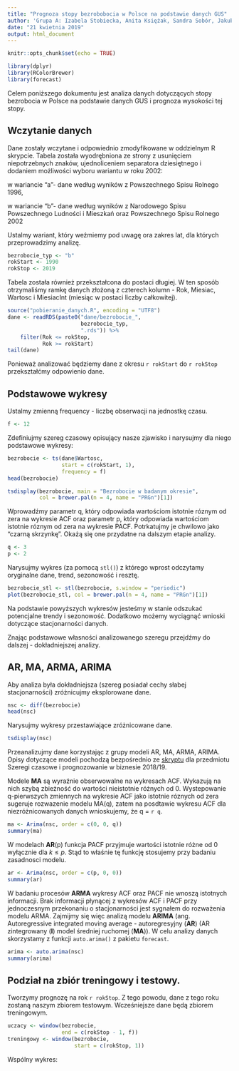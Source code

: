 ```yaml
---
title: "Prognoza stopy bezrobobocia w Polsce na podstawie danych GUS"
author: 'Grupa A: Izabela Stobiecka, Anita Księżak, Sandra Sobór, Jakub Bujnowicz'
date: "21 kwietnia 2019"
output: html_document
---
```


```r
knitr::opts_chunk$set(echo = TRUE)
```

```r
library(dplyr)
library(RColorBrewer)
library(forecast)
```

Celem poniższego dokumentu jest analiza danych dotyczących stopy bezrobocia w 
Polsce na podstawie danych GUS i prognoza wysokości tej stopy.

## Wczytanie danych
Dane zostały wczytane i odpowiednio zmodyfikowane w oddzielnym R skrypcie. 
Tabela została wyodrębniona ze strony z usunięciem niepotrzebnych znaków, 
ujednoliceniem separatora dziesiętnego i dodaniem możliwości wyboru 
wariantu w roku 2002:

w wariancie "a"- dane według wyników z Powszechnego Spisu Rolnego 1996,

w wariancie "b"- dane według wyników z Narodowego Spisu Powszechnego Ludności 
i Mieszkań oraz Powszechnego Spisu Rolnego 2002

Ustalmy wariant, który weźmiemy pod uwagę ora zakres lat, dla których 
przeprowadzimy analizę.

```r
bezrobocie_typ <- "b"
rokStart <- 1990
rokStop <- 2019
```


Tabela została również przekształcona do postaci długiej. W ten sposób 
otrzymaliśmy ramkę danych złożoną z czterech kolumn - Rok, Miesiac, Wartosc 
i MiesiacInt (miesiąc w postaci liczby całkowitej).

```r
source("pobieranie_danych.R", encoding = "UTF8")
dane <- readRDS(paste0("dane/bezrobocie_",
                       bezrobocie_typ,
                       ".rds")) %>%
    filter(Rok <= rokStop,
           Rok >= rokStart)
tail(dane)
```

Ponieważ analizować będziemy dane z okresu `r rokStart` do `r rokStop` 
przekształćmy odpowienio dane. 

## Podstawowe wykresy

Ustalmy zmienną frequency - liczbę obserwacji na jednostkę czasu.

```r
f <- 12
```

[comment]: <> (?Czytam wartości p i q tutaj, czy już po zróżnicowaniu?)

Zdefiniujmy szereg czasowy opisujący nasze zjawisko i narysujmy dla niego 
podstawowe wykresy:

```r
bezrobocie <- ts(dane$Wartosc, 
                 start = c(rokStart, 1), 
                 frequency = f)
head(bezrobocie)
```
```r
tsdisplay(bezrobocie, main = "Bezrobocie w badanym okresie", 
          col = brewer.pal(n = 4, name = "PRGn")[1])
```

Wprowadźmy parametr q, który odpowiada wartościom istotnie róznym od zera na 
wykresie ACF oraz parametr p, który odpowiada wartościom istotnie róznym od 
zera na wykresie PACF. Potrkatujmy je chwilowo jako "czarną skrzynkę". Okażą 
się one przydatne na dalszym etapie analizy.

```r
q <- 3
p <- 2
```


Narysujmy wykres (za pomocą `stl()`) z którego wprost odczytamy oryginalne 
dane, trend, sezonowość i resztę.

```r
bezrobocie_stl <- stl(bezrobocie, s.window = "periodic")
plot(bezrobocie_stl, col = brewer.pal(n = 4, name = "PRGn")[1])
```

Na podstawie powyższych wykresów jesteśmy w stanie odszukać potencjalne trendy 
i sezonowość. Dodatkowo możemy wyciągnąć wnioski dotyczące stacjonarności danych. 

[comment]: <> (Tutaj wnioski o trendach, sezonowości, stacjonarności)

Znając podstawowe własności analizowanego szeregu przejdźmy do dalszej - 
dokładniejszej analizy.

## AR, MA, ARMA, ARIMA

Aby analiza była dokładniejsza (szereg posiadał cechy słabej stacjonarności) 
zróżnicujmy eksplorowane dane.
```r
nsc <- diff(bezrobocie)
head(nsc)
```

Narysujmy wykresy przestawiające zróżnicowane dane.

```r
tsdisplay(nsc)
```

Przeanalizujmy dane korzystając z grupy modeli AR, MA, ARMA, ARIMA. Opisy 
dotyczące modeli pochodzą bezpośrednio ze 
[skryptu](https://github.com/PiotrMaciejKowalski/ts-r/tree/master/skrypt) 
dla przedmiotu Szeregi czasowe i prognozowanie w biznesie 2018/19.

Modele **MA** są wyraźnie obserwowalne na wykresach ACF. Wykazują na nich 
szybą zbieżność do wartości nieistotnie różnych od 0. Wystepowanie 
q-pierwszych zmiennych na wykresie ACF jako istotnie róznych od zera
sugeruje rozwazenie modelu MA(q), zatem na posdtawie wykresu ACF dla 
niezróżnicowanych danych wnioskujemy, że q = `r q`.

```r
ma <- Arima(nsc, order = c(0, 0, q))
summary(ma)
```

W modelach **AR**(p) funkcja PACF przyjmuje wartości istotnie różne od 0 
wyłącznie dla $k \leq p$. Stąd to właśnie
tę funkcję stosujemy przy badaniu zasadnosci modelu. 

```r
ar <- Arima(nsc, order = c(p, 0, 0))
summary(ar)
```

W badaniu procesów **ARMA** wykresy ACF oraz PACF nie wnoszą 
istotnych informacji. Brak informacji płynącej z wykresów ACF i PACF przy 
jednoczesnym przekonaniu o stacjonarności jest sygnałem do rozważenia modelu
ARMA. Zajmijmy się więc analizą modelu **ARIMA** (ang. Autoregressive 
integrated moving average - autoregresyjny (**AR**) (AR zintegrowany (**I**) 
model średniej ruchomej (**MA**)). W celu analizy danych skorzystamy z funkcji 
`auto.arima()` z pakietu `forecast`.

```r
arima <- auto.arima(nsc)
summary(arima)
```


## Podział na zbiór treningowy i testowy.

Tworzymy prognozę na rok `r rokStop`. Z tego powodu, dane z tego roku zostaną 
naszym zbiorem testowym. Wcześniejsze dane będą zbiorem treningowym.

```r
uczacy <- window(bezrobocie, 
                 end = c(rokStop - 1, f))
treningowy <- window(bezrobocie,
                     start = c(rokStop, 1))
```

Wspólny wykres:
